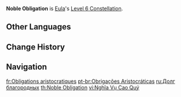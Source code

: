 {{Constellation Infobox
|image       = Constellation Noble Obligation.png
|description = Lightfall Swords created by [[Glacial Illumination]] start with 5 stacks of energy. [[Favonius Bladework - Edel|Normal Attacks]], [[Icetide Vortex|Elemental Skills]], and [[Glacial Illumination|Elemental Bursts]] have a 50% chance to grant the Lightfall Sword an additional stack of energy.
|level       = 6
|character   = Eula
|utility1    = Normal Attack
|utility2    = Elemental Skill
|utility3    = Elemental Burst
|utility4    = Effect Triggered by Normal Attack Hit
}}
'''Noble Obligation''' is [[Eula]]'s [[Level 6 Constellation]].
<!--
==Gameplay Notes==
-->
==Other Languages==
{{Other Languages
|en      = Noble Obligation
|zhs     = 高贵者的义务
|zhs_rm  = Gāoguì Zhě de Yìwù
|zht     = 高貴者的義務
|zht_rm  = Gāoguì Zhě de Yìwù
|zh_tl   = Obligation of the Noble
|ja      = 高貴なる者の義務
|ja_rm   = Kouki Naru Mono no Gimu
|ja_tl   = Obligation of the Nobility
|ko      = 고귀한 자의 의무
|ko_rm   = Gogwihan Ja-ui Uimu
|ko_tl   = Duty of the Noble One
|es      = Deber aristocrático
|es_tl   = Aristocratic Duty
|fr      = Obligations aristocratiques
|fr_tl   = Aristocratic Obligations
|ru      = Долг благородных
|ru_tl   = Duty of the Nobility
|th      = Noble Obligation
|vi      = Nghĩa Vụ Cao Quý
|vi_tl   = Noble Obligation
|de      = Pflichten der Adeligen
|de_tl   = Duties of the Noblemen
|id      = Noble Obligation
|pt      = Obrigações Aristocráticas
|pt_tl   = Aristocratic Obligations
|tr      = Soylu Bir Vazife
|tr_tl   = 
|it      = Doveri aristocratici
|it_tl   = Aristocratic Duties
}}

==Change History==
{{Change History|1.5}}

==Navigation==
{{Talent Navbox|Eula}}

[[fr:Obligations aristocratiques]]
[[pt-br:Obrigações Aristocráticas]]
[[ru:Долг благородных]]
[[th:Noble Obligation]]
[[vi:Nghĩa Vụ Cao Quý]]